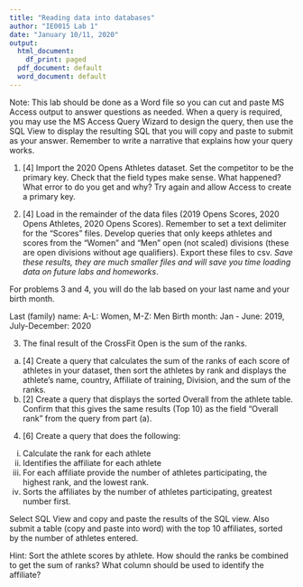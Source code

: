 ```yaml
---
title: "Reading data into databases"
author: "IE0015 Lab 1"
date: "January 10/11, 2020"
output:
  html_document:
    df_print: paged
  pdf_document: default
  word_document: default
---
```


Note: This lab should be done as a Word file so you can cut and paste MS Access output to answer questions as needed.  When a query is required, you may use the MS Access Query Wizard to design the query, then use the SQL View to display the resulting SQL that you will copy and paste to submit as your answer. Remember to write a narrative that explains how your query works.

1. [4]  Import the 2020 Opens Athletes dataset.  Set the competitor to be the primary key. Check that the field types make sense.  What happened?  What error to do you get and why?  Try again and allow Access to create a primary key.


2. [4]  Load in the remainder of the data files (2019 Opens Scores, 2020 Opens Athletes, 2020 Opens Scores).  Remember to set a text delimiter for the "Scores" files. Develop queries that only keeps athletes and scores from the "Women" and "Men" open (not scaled) divisions (these are open divisions without age qualifiers).  Export these files to csv.  *Save these results, they are much smaller files and will save you time loading data on future labs and homeworks*.


For problems 3 and 4, you will do the lab based on your last name and your birth month.

Last (family) name:  A-L: Women,  M-Z: Men
Birth month:  Jan - June:  2019,  July-December: 2020

3. The final result of the CrossFit Open is the sum of the ranks.  

a. [4] Create a query that calculates the sum of the ranks of each score of athletes in your dataset, then sort the athletes by rank and displays the athlete's name, country, Affiliate of training, Division, and the sum of the ranks.  
b. [2] Create a query that displays the sorted Overall from the athlete table.  Confirm that this gives the same results (Top 10) as the field "Overall rank" from the query from part (a).


4. [6]  Create a query that does the following:

  i. Calculate the rank for each athlete
  ii. Identifies the affiliate for each athlete
  iii. For each affiliate provide the number of athletes participating, the highest rank, and the lowest rank.
  iv. Sorts the affiliates by the number of athletes participating, greatest number first.
    
Select SQL View and copy and paste the results of the SQL view.  Also submit a table (copy and paste into word) with the top 10 affiliates, sorted by the number of athletes entered.

Hint:  Sort the athlete scores by athlete.  How should the ranks be combined to get the sum of ranks?  What column should be used to identify the affiliate?

